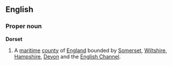 ==English==
===Proper noun===
'''Dorset'''
{{wikipedia}}
# A [[maritime]] [[county]] of [[England]] bounded by [[Somerset]], [[Wiltshire]], [[Hampshire]], [[Devon]] and the [[English Channel]].